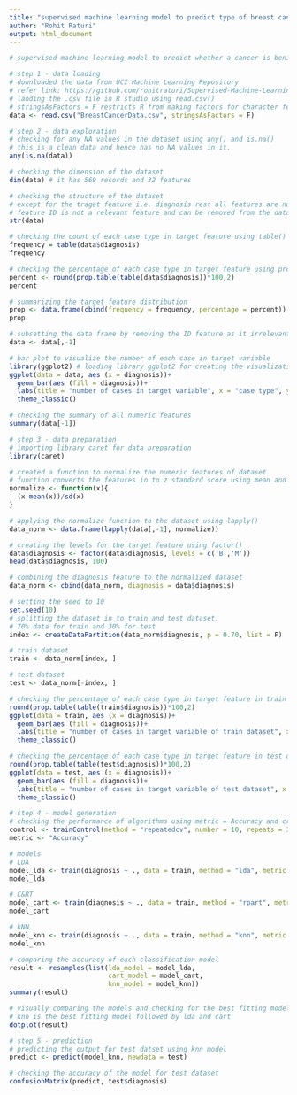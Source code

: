 ```yaml
---
title: "supervised machine learning model to predict type of breast cancer"
author: "Rohit Raturi"
output: html_document
---
```


```r
# supervised machine learning model to predict whether a cancer is benign or malignant.

# step 1 - data loading
# downloaded the data from UCI Machine Learning Repository
# refer link: https://github.com/rohitraturi/Supervised-Machine-Learning/tree/master/Data
# laoding the .csv file in R studio using read.csv()
# stringsAsFactors = F restricts R from making factors for character features in the dataset
data <- read.csv("BreastCancerData.csv", stringsAsFactors = F)

# step 2 - data exploration
# checking for any NA values in the dataset using any() and is.na()
# this is a clean data and hence has no NA values in it.
any(is.na(data))

# checking the dimension of the dataset
dim(data) # it has 569 records and 32 features

# checking the structure of the dataset
# except for the traget feature i.e. diagnosis rest all features are numeric
# feature ID is not a relevant feature and can be removed from the dataset
str(data)

# checking the count of each case type in target feature using table()
frequency = table(data$diagnosis)
frequency

# checking the percentage of each case type in target feature using prop.table()
percent <- round(prop.table(table(data$diagnosis))*100,2)
percent

# summarizing the target feature distribution
prop <- data.frame(cbind(frequency = frequency, percentage = percent))
prop

# subsetting the data frame by removing the ID feature as it irrelevant to the model
data <- data[,-1]

# bar plot to visualize the number of each case in target variable
library(ggplot2) # loading library ggplot2 for creating the visualization
ggplot(data = data, aes (x = diagnosis))+
  geom_bar(aes (fill = diagnosis))+
  labs(title = "number of cases in target variable", x = "case type", y = "counts")+
  theme_classic()

# checking the summary of all numeric features
summary(data[-1])

# step 3 - data preparation
# importing library caret for data preparation
library(caret) 

# created a function to normalize the numeric features of dataset
# function converts the features in to z standard score using mean and std deviation of the respective feature
normalize <- function(x){
  (x-mean(x))/sd(x)
}

# applying the normalize function to the dataset using lapply()
data_norm <- data.frame(lapply(data[,-1], normalize))

# creating the levels for the target feature using factor()
data$diagnosis <- factor(data$diagnosis, levels = c('B','M'))
head(data$diagnosis, 100)

# combining the diagnosis feature to the normalized dataset
data_norm <- cbind(data_norm, diagnosis = data$diagnosis)

# setting the seed to 10
set.seed(10)
# splitting the dataset in to train and test dataset.
# 70% data for train and 30% for test
index <- createDataPartition(data_norm$diagnosis, p = 0.70, list = F)

# train dataset
train <- data_norm[index, ]

# test dataset
test <- data_norm[-index, ]

# checking the percentage of each case type in target feature in train dataset
round(prop.table(table(train$diagnosis))*100,2)
ggplot(data = train, aes (x = diagnosis))+
  geom_bar(aes (fill = diagnosis))+
  labs(title = "number of cases in target variable of train dataset", x = "case type", y = "counts")+
  theme_classic()

# checking the percentage of each case type in target feature in test dataset
round(prop.table(table(test$diagnosis))*100,2)
ggplot(data = test, aes (x = diagnosis))+
  geom_bar(aes (fill = diagnosis))+
  labs(title = "number of cases in target variable of test dataset", x = "case type", y = "counts")+
  theme_classic()

# step 4 - model generation
# checking the performance of algorithms using metric = Accuracy and cross validation method as 10-fold repeatedCV
control <- trainControl(method = "repeatedcv", number = 10, repeats = 3)
metric <- "Accuracy"

# models
# LDA
model_lda <- train(diagnosis ~ ., data = train, method = "lda", metric = metric, trControl = control)
model_lda

# C&RT
model_cart <- train(diagnosis ~ ., data = train, method = "rpart", metric = metric, trControl = control)
model_cart

# kNN
model_knn <- train(diagnosis ~ ., data = train, method = "knn", metric = metric, trControl = control)
model_knn

# comparing the accuracy of each classification model 
result <- resamples(list(lda_model = model_lda,
                         cart_model = model_cart,
                         knn_model = model_knn))
summary(result)

# visually comparing the models and checking for the best fitting model
# knn is the best fitting model followed by lda and cart
dotplot(result)

# step 5 - prediction
# predicting the output for test datset using knn model
predict <- predict(model_knn, newdata = test)

# checking the accuracy of the model for test dataset
confusionMatrix(predict, test$diagnosis)
```

